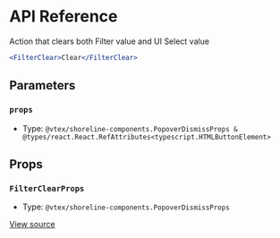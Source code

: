 # API Reference

Action that clears both Filter value and UI Select value

```jsx
<FilterClear>Clear</FilterClear>
```

## Parameters

### `props`

- Type: `@vtex/shoreline-components.PopoverDismissProps & @types/react.React.RefAttributes<typescript.HTMLButtonElement>`

## Props

### `FilterClearProps`

- Type: `@vtex/shoreline-components.PopoverDismissProps`

[View source](https://github.com/vtex/shoreline/blob/caed6495e/packages/components/src/filter/filter-clear.tsx#L13)
